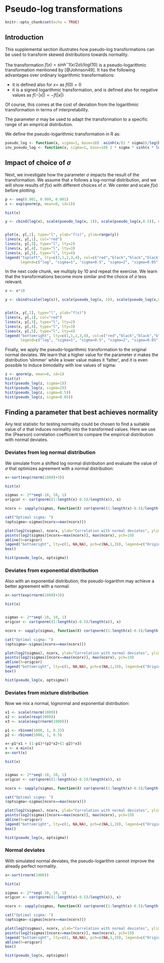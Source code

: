 # Pseudo-log transformations {.appendix}

```r
knitr::opts_chunk$set(echo = TRUE)
```

## Introduction

This supplemental section illustrates how pseudo-log transformations can be used to transform skewed distributions towards normality. 

The transformation $f(x) = sinh^-1(x/2\sigma)/log(10)$ is a pseudo-logarithmic transformation mentioned by [@Johnson49]. It has the following advantages over ordinary logarithmic transformations:

* it is defined also for $x=$ as $f(0) = 0$
* it is a signed logarithmic transformation, and is defined also for negative values as $f(-|x|)=-f(|x|)$

Of course, this comes at the cost of deviation from the logarithmic transformation in terms of interpretability.

The parameter $\sigma$ may be used to adapt the transformation to a specific range of an empirical distribution.

We define the pseudo-logarithmic transformation in R as:

```r
pseudo_log <- function(x, sigma=1, base=10)  asinh(x/(2 * sigma))/log(base)
inv_pseudo_log <- function(x, sigma=1, base=10) 2 * sigma * sinh(x * log(base))
```

## Impact of choice of $\sigma$

Next, we investigate how the parameter $\sigma$ impacts the result of the transformation. We assume that $x$ follows a log-normal distribution, and we will show results of $f(x)$ with different choices of $\sigma$. We center and scale $f(x)$ before plotting.


```r
p <- seq(0.001, 0.999, 0.001)
x <- exp(qnorm(p, mean=0, sd=1))

hist(x)

y <- cbind(log(x), scale(pseudo_log(x, 1)), scale(pseudo_log(x,0.5)), scale(pseudo_log(x, 2)), scale(pseudo_log(x, 0.05)))


plot(x, y[,2], type="l", ylab="f(x)", ylim=range(y))
lines(x, y[,1], col="red")
lines(x, y[,3], type="l", lty=2)
lines(x, y[,4], type="l", lty=3)
lines(x, y[,5], type="l", lty=4)
legend("topleft", lty=c(1,1,2,3,4), col=c("red","black","black","black","black"), 
       legend=c("log", "sigma=1", "sigma=0.5", "sigma=2", "sigma=0.05"))
```


In the next code chunk, we multiply by 10 and repeat the exercise. We learn that the transformations become more similar and the choice of $\sigma$ less relevant.

```r
x <- x*10

y <- cbind(scale(log(x)), scale(pseudo_log(x, 1)), scale(pseudo_log(x,0.5)), scale(pseudo_log(x, 2)), scale(pseudo_log(x, 0.05)))


plot(x, y[,2], type="l", ylab="f(x)")
lines(x, y[,1], col="red")
lines(x, y[,3], type="l", lty=2)
lines(x, y[,4], type="l", lty=3)
lines(x, y[,5], type="l", lty=4)
legend("bottomright", lty=c(1,1,2,3,4), col=c("red","black","black","black","black"), 
       legend=c("log", "sigma=1", "sigma=0.5", "sigma=2", "sigma=0.05"))


```

Finally, we apply the pseudo-logarithmic transformation to the original normal deviates. We learn that a higher value for the parameter $\sigma$ makes the distribution 'slimmer' while a lower value makes it 'fatter', and it is even possible to induce bimodality with low values of sigma:

```r
z <- qnorm(p, mean=0, sd=1)
hist(z)
hist(pseudo_log(z, sigma=1))
hist(pseudo_log(z, sigma=2))
hist(pseudo_log(z, sigma=0.5))
hist(pseudo_log(z, sigma=0.05))
```

## Finding a parameter that best achieves normality

Any test statistic for testing normality could be chosen to find a suitable value of $\sigma$ that induces normality into the transformed values. Here we use the (Pearson) correlation coefficient to compare the empirical distribution with normal deviates.

### Deviates from log normal distribution

We simulate from a shifted log normal distribution and evaluate the value of $\sigma$ that optimizes agreement with a normal distribution:

```r
x<-sort(exp(rnorm(1000)+3))

hist(x)

sigmas <- 2**seq(-10, 10, 1)
origcor <- cor(qnorm((1:length(x)-0.5)/length(x)), x)

ncorx <- sapply(sigmas, function(X) cor(qnorm((1:length(x)-0.5)/length(x)), pseudo_log(x,X)))

cat("Optimal sigma: ")
(optsigma<-sigmas[ncorx==max(ncorx)])

plot(log2(sigmas), ncorx, ylab="Correlation with normal deviates", ylim=c(0,1))
points(log2(sigmas)[ncorx==max(ncorx)], max(ncorx), pch=19)
abline(h=origcor)
legend("bottomright", lty=c(1, NA,NA), pch=c(NA,1,19), legend=c("Original", "Pseudo-log", "Pseudo-log with optimal sigma"))
box()

hist(pseudo_log(x, optsigma))
```

### Deviates from exponential distribution

Also with an exponential distribution, the pseudo-logarithm may achieve a better agreement with a normal:

```r
x<-sort(exp(rnorm(1000)+3))

hist(x)


sigmas <- 2**seq(-10, 10, 1)
origcor <- cor(qnorm((1:length(x)-0.5)/length(x)), x)

ncorx <- sapply(sigmas, function(X) cor(qnorm((1:length(x)-0.5)/length(x)), pseudo_log(x,X)))

cat("Optimal sigma: ")
(optsigma<-sigmas[ncorx==max(ncorx)])

plot(log2(sigmas), ncorx, ylab="Correlation with normal deviates", ylim=c(0,1))
points(log2(sigmas)[ncorx==max(ncorx)], max(ncorx), pch=19)
abline(h=origcor)
legend("bottomright", lty=c(1, NA,NA), pch=c(NA,1,19), legend=c("Original", "Pseudo-log", "Pseudo-log with optimal sigma"))
box()

hist(pseudo_log(x, optsigma))
```

### Deviates from mixture distribution

Now we mix a normal, lognormal and exponential distribution:

```r
x1 <- scale(rnorm(1000))
x2 <- scale(rexp(1000))
x3 <- scale(exp(rnorm(1000)))

p1 <- rbinom(1000, 1, 0.33)
p2 <- rbinom(1000, 1, 0.5)

x<-p1*x1 + (1-p1)*(p2*x2+(1-p2)*x3)
x <- x-min(x)
x<-sort(x)

hist(x)


sigmas <- 2**seq(-10, 10, 1)
origcor <- cor(qnorm((1:length(x)-0.5)/length(x)), x)

ncorx <- sapply(sigmas, function(X) cor(qnorm((1:length(x)-0.5)/length(x)), pseudo_log(x,X)))

cat("Optimal sigma: ")
(optsigma<-sigmas[ncorx==max(ncorx)])

plot(log2(sigmas), ncorx, ylab="Correlation with normal deviates", ylim=c(0,1))
points(log2(sigmas)[ncorx==max(ncorx)], max(ncorx), pch=19)
abline(h=origcor)
legend("bottomright", lty=c(1, NA,NA), pch=c(NA,1,19), legend=c("Original", "Pseudo-log", "Pseudo-log with optimal sigma"))
box()

hist(pseudo_log(x, optsigma))
```


### Normal deviates

With simulated normal deviates, the pseudo-logarithm cannot improve the already perfect normality.

```r
x<-sort(rnorm(1000))

hist(x)

sigmas <- 2**seq(-10, 10, 1)
origcor <- cor(qnorm((1:length(x)-0.5)/length(x)), x)

ncorx <- sapply(sigmas, function(X) cor(qnorm((1:length(x)-0.5)/length(x)), pseudo_log(x,X)))

cat("Optimal sigma: ")
(optsigma<-sigmas[ncorx==max(ncorx)])

plot(log2(sigmas), ncorx, ylab="Correlation with normal deviates", ylim=c(0,1))
points(log2(sigmas)[ncorx==max(ncorx)], max(ncorx), pch=19)
legend("bottomright", lty=c(1, NA,NA), pch=c(NA,1,19), legend=c("Original", "Pseudo-log", "Pseudo-log with optimal sigma"))
abline(h=origcor)
box()

hist(pseudo_log(x, optsigma))
```

